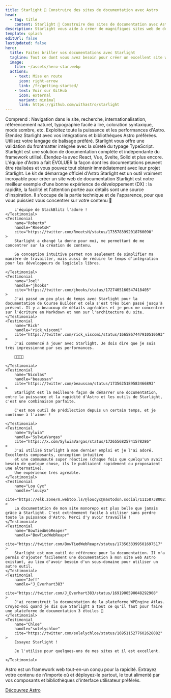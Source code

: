 ```yaml
---
title: Starlight 🌟 Construire des sites de documentation avec Astro
head:
  - tag: title
    content: Starlight 🌟 Construire des sites de documentation avec Astro
description: Starlight vous aide à créer de magnifiques sites web de documentation très performants avec Astro.
template: splash
editUrl: false
lastUpdated: false
hero:
  title: Faites briller vos documentations avec Starlight
  tagline: Tout ce dont vous avez besoin pour créer un excellent site web de documentation. Rapide, accessible et facile à utiliser.
  image:
    file: ~/assets/hero-star.webp
  actions:
    - text: Mise en route
      icon: right-arrow
      link: /fr/getting-started/
    - text: Voir sur GitHub
      icon: external
      variant: minimal
      link: https://github.com/withastro/starlight
---
```



<CardGrid stagger>
	<Card title="Une documentation qui enchante" icon="open-book">
		Comprend : Navigation dans le site, recherche, internationalisation,
		référencement naturel, typographie facile à lire, coloration syntaxique,
		mode sombre, etc.
	</Card>
	<Card title="Propulsé par Astro" icon="rocket">
		Exploitez toute la puissance et les performances d'Astro. Étendez Starlight
		avec vos intégrations et bibliothèques Astro préférées.
	</Card>
	<Card title="Markdown, Markdoc et MDX" icon="document">
		Utilisez votre langage de balisage préféré. Starlight vous offre une
		validation du frontmatter intégrée avec la sûreté du typage TypeScript.
	</Card>
	<Card
		title="Utilisez vos propres composants d'interface utilisateur"
		icon="puzzle"
	>
		Starlight est une solution de documentation complète et indépendante du
		framework utilisé. Étendez-la avec React, Vue, Svelte, Solid et plus encore.
	</Card>
</CardGrid>

<TestimonialGrid title="Ce que disent les gens">
	<Testimonial
		name="Rachel"
		handle="rachelnabors"
		cite="https://twitter.com/astrodotbuild/status/1724934718745915558"
	>
		L'équipe d'Astro a fait ÉVOLUER la façon dont les documentations peuvent être réalisées et vous pouvez tout obtenir immédiatement avec leur projet Starlight.
	</Testimonial>
	<Testimonial
		name="Flavio"
		handle="flaviocopes"
		cite="https://twitter.com/flaviocopes/status/1738237658717905108"
	>
		Le kit de démarrage officiel d'Astro Starlight est un outil vraiment incroyable pour créer un site web de documentation
	</Testimonial>
	<Testimonial
		name="Tomek"
		handle="sulco"
		cite="https://twitter.com/sulco/status/1735610348730802342"
	>
		Starlight est notre meilleur exemple d'une bonne expérience de développement (DX) : la rapidité, la facilité et l'attention portée aux détails sont une source d'inspiration.
		Il s'occupe de la partie technique et de l'apparence,
		pour que vous puissiez vous concentrer sur votre contenu 👏

    	L'équipe de StackBlitz l'adore !
    </Testimonial>
    <Testimonial
    	name="Roberto"
    	handle="RmeetsH"
    	cite="https://twitter.com/RmeetsH/status/1735783992018760090"
    >
    	Starlight a changé la donne pour moi, me permettant de me concentrer sur la création de contenu.

    	Sa conception intuitive permet non seulement de simplifier ma manière de travailler, mais aussi de réduire le temps d'intégration pour les développeurs de logiciels libres.

    </Testimonial>
    <Testimonial
    	name="Joel"
    	handle="jhooks"
    	cite="https://twitter.com/jhooks/status/1727405160547418405"
    >
    	J'ai passé un peu plus de temps avec Starlight pour la documentation de Course Builder et cela s'est très bien passé jusqu'à présent. Il y a beaucoup de détails agréables et je peux me concentrer sur l'écriture en Markdown et non sur l'architecture du site.
    </Testimonial>
    <Testimonial
    	name="Rick"
    	handle="rick_viscomi"
    	cite="https://twitter.com/rick_viscomi/status/1665867447910510593"
    >
    	J'ai commencé à jouer avec Starlight. Je dois dire que je suis très impressionné par ses performances.

    	💯💯💯💯

    </Testimonial>
    <Testimonial
    	name="Nicolas"
    	handle="beaussan"
    	cite="https://twitter.com/beaussan/status/1735625189583466893"
    >
    	Starlight est la meilleure façon de démarrer une documentation, entre la puissance et la rapidité d'Astro et les outils de Starlight, c'est une combinaison parfaite.

    	C'est mon outil de prédilection depuis un certain temps, et je continue à l'aimer !

    </Testimonial>
    <Testimonial
    	name="Sylwia"
    	handle="SylwiaVargas"
    	cite="https://x.com/SylwiaVargas/status/1726556825741578286"
    >
    	J'ai utilisé Starlight à mon dernier emploi et je l'ai adoré. Excellents composants, conception intuitive
    	et une communauté super réactive (chaque fois que quelqu'un avait besoin de quelque chose, ils le publiaient rapidement ou proposaient une alternative).
    	Une expérience très agréable.
    </Testimonial>
    <Testimonial
    	name="Lou Cyx"
    	handle="loucyx"
    	cite="https://elk.zone/m.webtoo.ls/@loucyx@mastodon.social/111587380021362284"
    >
    	La documentation de mon site monorepo est plus belle que jamais grâce à Starlight. C'est extrêmement facile à utiliser sans perdre toute la puissance d'Astro. Merci d'y avoir travaillé !
    </Testimonial>
    <Testimonial
    	name="BowTiedWebReaper"
    	handle="BowTiedWebReapr"
    	cite="https://twitter.com/BowTiedWebReapr/status/1735633399501697517"
    >
    	Starlight est mon outil de référence pour la documentation. Il m'a permis d'ajouter facilement une documentation à mon site web Astro existant, au lieu d'avoir besoin d'un sous-domaine pour utiliser un autre outil.
    </Testimonial>
    <Testimonial
    	name="Jeff"
    	handle="J_Everhart383"
    	cite="https://twitter.com/J_Everhart383/status/1691900590048292908"
    >
    	J'ai reconstruit la documentation de la plateforme WPEngine Atlas. Croyez-moi quand je dis que Starlight a tout ce qu'il faut pour faire une plateforme de documentation 3 étoiles 🙌
    </Testimonial>
    <Testimonial
    	name="Chloe"
    	handle="solelychloe"
    	cite="https://twitter.com/solelychloe/status/1695115277602628082"
    >
    	Essayez Starlight !

    	Je l'utilise pour quelques-uns de mes sites et il est excellent.

    </Testimonial>

</TestimonialGrid>

<AboutAstro title="Proposé par">
	Astro est un framework web tout-en-un conçu pour la rapidité.
	Extrayez votre contenu de n'importe où et déployez-le partout, le tout alimenté par vos composants et bibliothèques d'interface utilisateur préférés.

[Découvrez Astro](https://astro.build/)

</AboutAstro>
